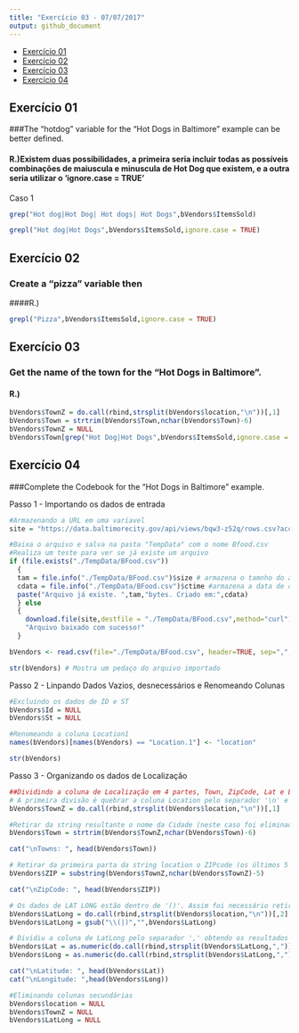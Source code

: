 ---
title: "Exercício 03 - 07/07/2017"
output: github_document
---

-   [Exercício 01](#Exercicio_01)
-   [Exercício 02](#Exercicio_02)
-   [Exercício 03](#Exercicio_03)
-   [Exercício 04](#Exercicio_04)



Exercício 01
------------
###The	“hotdog” variable for	the	“Hot	Dogs	in	Baltimore”	example	can	be	better	defined.

#### R.)Existem duas possibilidades, a primeira seria incluir todas as possíveis combinações de maiuscula e minuscula de Hot Dog que existem, e a outra seria utilizar o 'ignore.case = TRUE' 
Caso 1
```{r}
grep("Hot dog|Hot Dog| Hot dogs| Hot Dogs",bVendors$ItemsSold)

```

```{r}
grepl("Hot dog|Hot Dogs",bVendors$ItemsSold,ignore.case = TRUE)

```

Exercício 02
------------
### Create	a	“pizza”	variable	then
####R.)

```{r}

grepl("Pizza",bVendors$ItemsSold,ignore.case = TRUE)


```
Exercício 03
------------
### Get	the	name	of	the	town	for	the	“Hot	Dogs	in	Baltimore”.
#### R.)


```{r}
bVendors$TownZ = do.call(rbind,strsplit(bVendors$location,"\n"))[,1]
bVendors$Town = strtrim(bVendors$Town,nchar(bVendors$Town)-6)
bVendors$TownZ = NULL
bVendors$Town[grep("Hot Dog|Hot Dogs",bVendors$ItemsSold,ignore.case = TRUE)]


```
Exercício 04
------------
###Complete	the	Codebook	for	the	“Hot	Dogs	in	Baltimore”	example.

Passo 1 - Importando os dados de entrada

```{r}
#Armazenando a URL em uma variavel 
site = "https://data.baltimorecity.gov/api/views/bqw3-z52q/rows.csv?accessType=DOWNLOAD"

#Baixa o arquivo e salva na pasta "TempData" com o nome Bfood.csv
#Realiza um teste para ver se já existe um arquivo 
if (file.exists("./TempData/BFood.csv")) 
  {
  tam = file.info("./TempData/BFood.csv")$size # armazena o tamnho do arquivo
  cdata = file.info("./TempData/BFood.csv")$ctime #armazena a data de criação
  paste("Arquivo já existe. ",tam,"bytes. Criado em:",cdata)
  } else
  {
    download.file(site,destfile = "./TempData/BFood.csv",method="curl")
    "Arquivo baixado com sucesso!"
  }

bVendors <- read.csv(file="./TempData/BFood.csv", header=TRUE, sep=",", stringsAsFactors=FALSE)

str(bVendors) # Mostra um pedaço do arquivo importado
```

Passo 2 - Linpando Dados Vazios, desnecessários e Renomeando Colunas
```{r}
#Excluindo os dados de ID e ST
bVendors$Id = NULL
bVendors$St = NULL

#Renomeando a coluna Location1
names(bVendors)[names(bVendors) == "Location.1"] <- "location"

str(bVendors)
```

Passo 3 - Organizando os dados de Localização

```{r}
##Dividindo a coluna de Localização em 4 partes, Town, ZipCode, Lat e Long
# A primeira divisão é quebrar a coluna Location pelo separador '\n' e guardar a primeira parte
bVendors$TownZ = do.call(rbind,strsplit(bVendors$location,"\n"))[,1]

#Retirar da string resultante o nome da Cidade (neste caso foi eliminado os 5 ultimos caracteres referente ao ZIP code)
bVendors$Town = strtrim(bVendors$TownZ,nchar(bVendors$Town)-6)

cat("\nTowns: ", head(bVendors$Town))

# Retirar da primeira parta da string location o ZIPcode (os últimos 5 caracteres)
bVendors$ZIP = substring(bVendors$TownZ,nchar(bVendors$TownZ)-5)

cat("\nZipCode: ", head(bVendors$ZIP))

# Os dados de LAT LONG estão dentro de '()'. Assim foi necessário retirar esses caracteres da segunda parte do string
bVendors$LatLong = do.call(rbind,strsplit(bVendors$location,"\n"))[,2]
bVendors$LatLong = gsub("\\(|)","",bVendors$LatLong)

# Dividiu a coluna de LatLong pelo separador ',' obtendo os resultados de LAT e LONG em colunas individuaizadas
bVendors$Lat = as.numeric(do.call(rbind,strsplit(bVendors$LatLong,","))[,1])
bVendors$Long = as.numeric(do.call(rbind,strsplit(bVendors$LatLong,","))[,2])

cat("\nLatitude: ", head(bVendors$Lat))
cat("\nLongitude: ",head(bVendors$Long))

#Eliminando colunas secundárias
bVendors$location = NULL
bVendors$TownZ = NULL
bVendors$LatLong = NULL


```
